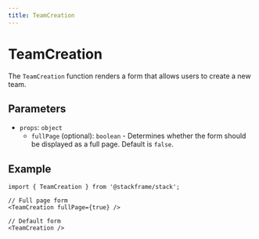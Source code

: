 ```yaml
---
title: TeamCreation
---
```


# TeamCreation

The `TeamCreation` function renders a form that allows users to create a new team.

## Parameters

- `props`: `object`
  - `fullPage` (optional): `boolean` - Determines whether the form should be displayed as a full page. Default is `false`.

## Example

```tsx
import { TeamCreation } from '@stackframe/stack';

// Full page form
<TeamCreation fullPage={true} />

// Default form
<TeamCreation />
```
